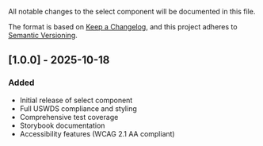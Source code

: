 
<Meta title="Components/Select/Changelog" />

All notable changes to the select component will be documented in this file.

The format is based on [Keep a Changelog](https://keepachangelog.com/en/1.0.0/),
and this project adheres to [Semantic Versioning](https://semver.org/spec/v2.0.0.html).

## [1.0.0] - 2025-10-18

### Added

- Initial release of select component
- Full USWDS compliance and styling
- Comprehensive test coverage
- Storybook documentation
- Accessibility features (WCAG 2.1 AA compliant)
